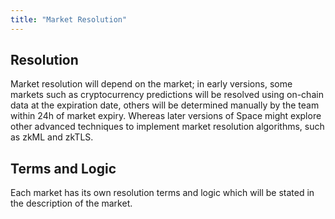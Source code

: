 ```yaml
---
title: "Market Resolution"
---
```


## Resolution

Market resolution will depend on the market; in early versions, some markets such as cryptocurrency predictions will be resolved using on-chain data at the expiration date, others will be determined manually by the team within 24h of market expiry. Whereas later versions of Space might explore other advanced techniques to implement market resolution algorithms, such as zkML and zkTLS.
## Terms and Logic

Each market has its own resolution terms and logic which will be stated in the description of the market.

